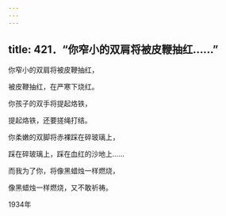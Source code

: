 ```yaml
---
---
---
```

title: 421．“你窄小的双肩将被皮鞭抽红……”
---




你窄小的双肩将被皮鞭抽红，

被皮鞭抽红，在严寒下烧红。

你孩子的双手将提起烙铁，

提起烙铁，还要搓绳打结。

你柔嫩的双脚将赤裸踩在碎玻璃上，

踩在碎玻璃上，踩在血红的沙地上……

而我为了你，将像黑蜡烛一样燃烧，

像黑蜡烛一样燃烧，又不敢祈祷。

1934年